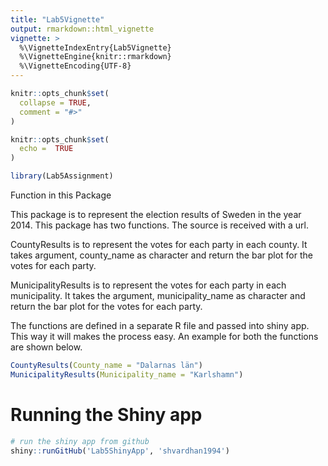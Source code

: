```yaml
---
title: "Lab5Vignette"
output: rmarkdown::html_vignette
vignette: >
  %\VignetteIndexEntry{Lab5Vignette}
  %\VignetteEngine{knitr::rmarkdown}
  %\VignetteEncoding{UTF-8}
---
```


```r
knitr::opts_chunk$set(
  collapse = TRUE,
  comment = "#>"
)
```

```r
knitr::opts_chunk$set(
  echo =  TRUE
)
```

```r
library(Lab5Assignment)
```
Function in this Package
<p> This package is to represent the election results of Sweden in the year 2014. This package has two functions. The source is received with a url.

<p> CountyResults is to represent the votes for each party in each county. It takes argument, county_name as character and return the bar plot for the votes for each party.

<p> MunicipalityResults is to represent the votes for each party in each municipality. It takes the argument, municipality_name as character and return the bar plot for the votes for each party.

<p> The functions are defined in a separate R file and passed into shiny app. This way it will makes the process easy. An example for both the functions are shown below.
```r
CountyResults(County_name = "Dalarnas län")
MunicipalityResults(Municipality_name = "Karlshamn")
```

# Running the Shiny app 
```r
# run the shiny app from github
shiny::runGitHub('Lab5ShinyApp', 'shvardhan1994')
```

